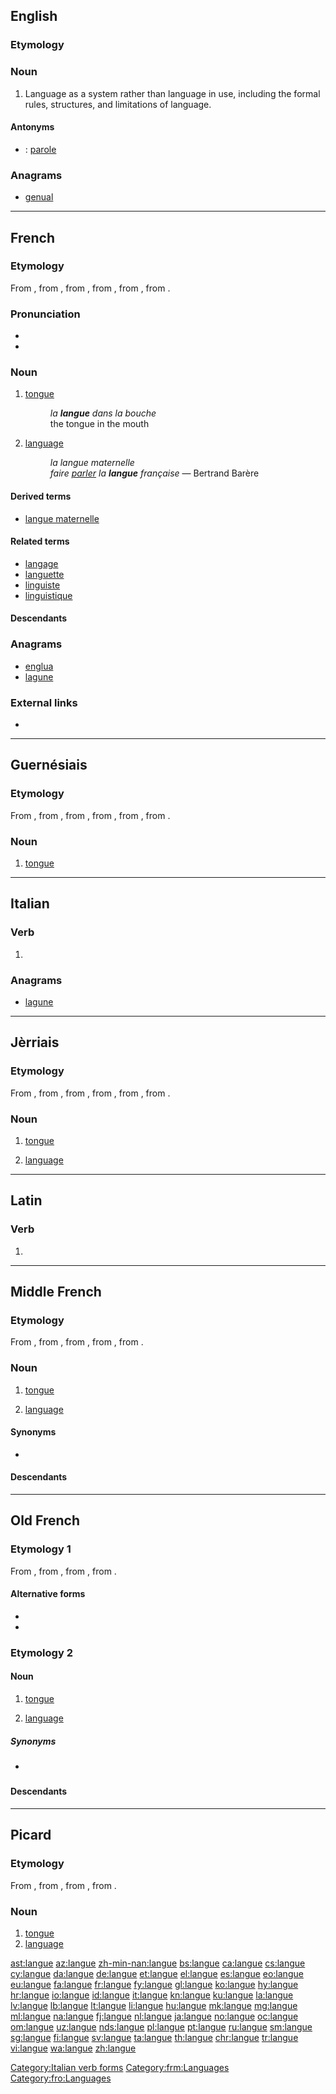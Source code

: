 ==English==

===Etymology===
{{etyl|fr|en}}

===Noun===
{{wikipedia|Langue and parole}}
{{en-noun|-}}

# {{context|linguistics|lang=en}} Language as a system rather than language in use, including the formal rules, structures, and limitations of language.

====Antonyms====
* {{qualifier|language in use}}: [[parole]]

===Anagrams===
* [[genual#English|genual]]

----

==French==

===Etymology===
From {{etyl|frm|fr}} {{term|langue|lang=frm}}, from {{etyl|fro|fr}} {{term|langue|lang=fro}}, from {{etyl|la|fr}} {{term|lingua||tongue, speech, language|lang=la}}, from {{etyl|itc-ola|fr}} {{term|dingua|lang=itc-ola}}, from {{etyl|itc-pro|fr}} {{m|itc-pro|*dn̥χ(u)wā}}, from {{etyl|ine-pro|fr}} {{m|ine-pro|*dn̥ǵʰwéh₂s||tongue, speech, language}}.

===Pronunciation===
* {{audio|Fr-langue.ogg|audio|lang=fr}}
* {{IPA|/lɑ̃ɡ/|lang=fr}}

===Noun===
{{fr-noun|f}}

# {{context|anatomy|lang=fr}} [[tongue]]
#: ''la '''langue''' dans la bouche''
#: the tongue in the mouth
# {{context|linguistics|lang=fr}} [[language]] {{gloss|system of communication using written or spoken words}}
#: ''la langue maternelle''
#: ''faire [[parler]] la '''langue''' française'' — Bertrand Barère

====Derived terms====
* [[langue maternelle]]

====Related terms====
* [[langage]]
* [[languette]]
* [[linguiste]]
* [[linguistique]]

====Descendants====
{{etymtree|fr|ine-pro|*dn̥ǵʰwéh₂s}}

===Anagrams===
* [[englua#French|englua]]
* [[lagune#French|lagune]]

===External links===
* {{R:TLFi}}

----

==Guernésiais==

===Etymology===
From {{etyl|frm|roa-grn}} {{term|langue|lang=frm}}, from {{etyl|fro|roa-grn}} {{term|langue|lang=fro}}, from {{etyl|la|roa-grn}} {{term|lingua|lang=la}}, from {{etyl|itc-ola|roa-grn}} {{m|ast|*dingua}}, from {{etyl|itc-pro|roa-grn}} {{m|itc-pro|*dn̥χ(u)wā}}, from {{etyl|ine-pro|roa-grn}} {{m|ine-pro|*dn̥ǵʰwéh₂s}}.

===Noun===
{{roa-grn-noun|f}}

# {{context|anatomy|lang=roa-grn}} [[tongue]]

----

==Italian==

===Verb===
{{head|it|verb form}}

# {{conjugation of|languire||3|s|pres|ind|lang=it}}

===Anagrams===
* [[lagune#Italian|lagune]]

[[Category:Italian verb forms]]

----

==Jèrriais==

===Etymology===
From {{etyl|frm|roa-jer}} {{term|langue|lang=frm}}, from {{etyl|fro|roa-jer}} {{term|langue|lang=fro}}, from {{etyl|la|roa-jer}} {{term|lingua|lang=la}}, from {{etyl|itc-ola|roa-jer}} {{m|ast|*dingua}}, from {{etyl|itc-pro|roa-jer}} {{m|itc-pro|*dn̥χ(u)wā}}, from {{etyl|ine-pro|roa-jer}} {{m|ine-pro|*dn̥ǵʰwéh₂s}}.

===Noun===
{{roa-jer-noun|f}}

# {{context|anatomy|lang=roa-jer}} [[tongue]]
# [[language]]

----

==Latin==

===Verb===
{{la-verb-form|languē}}

# {{conjugation of|langueō||2|s|pres|act|imp|lang=la}}

----

==Middle French==

===Etymology===
From {{etyl|fro|frm}} {{term|langue|lang=fro}}, from {{etyl|la|frm}} {{term|lingua|lang=la}}, from {{etyl|itc-ola|frm}} {{m|ast|*dingua}}, from {{etyl|itc-pro|frm}} {{m|itc-pro|*dn̥χ(u)wā}}, from {{etyl|ine-pro|frm}} {{m|ine-pro|*dn̥ǵʰwéh₂s}}.

===Noun===
{{frm-noun|f}}

# {{context|anatomy|lang=fro}} [[tongue]]
# [[language]]

====Synonyms====
* {{sense|language}} {{l/frm|langage}}

====Descendants====
{{etymtree|frm|ine-pro|*dn̥ǵʰwéh₂s}}

[[Category:frm:Languages]]

----

==Old French==

===Etymology 1===
From {{etyl|la|fro}} {{term|lingua|lang=la}}, from {{etyl|itc-ola|fro}} {{m|ast|*dingua}}, from {{etyl|itc-pro|fro}} {{m|itc-pro|*dn̥χ(u)wā}}, from {{etyl|ine-pro|fro}} {{m|ine-pro|*dn̥ǵʰwéh₂s}}.

====Alternative forms====
* {{l/fro|lingue}}
* {{l/fro|lengue}}

===Etymology 2===
{{etyl|la|fro}} {{term|lingua|lang=la}}

====Noun====
{{fro-noun|f}}

# {{context|anatomy|lang=fro}} [[tongue]]
# [[language]]

=====Synonyms=====
* {{sense|language}} {{l/fro|language}}

====Descendants====
{{etymtree|fro|ine-pro|*dn̥ǵʰwéh₂s}}

[[Category:fro:Languages]]

----

==Picard==

===Etymology===
From {{etyl|la|pcd}} {{term|lingua|lang=la}}, from {{etyl|itc-ola|pcd}} {{m|ast|*dingua}}, from {{etyl|itc-pro|pcd}} {{m|itc-pro|*dn̥χ(u)wā}}, from {{etyl|ine-pro|pcd}} {{m|ine-pro|*dn̥ǵʰwéh₂s}}.

===Noun===
{{head|pcd|noun|g=f|plural|langues}}

# [[tongue]]
# [[language]]

[[ast:langue]]
[[az:langue]]
[[zh-min-nan:langue]]
[[bs:langue]]
[[ca:langue]]
[[cs:langue]]
[[cy:langue]]
[[da:langue]]
[[de:langue]]
[[et:langue]]
[[el:langue]]
[[es:langue]]
[[eo:langue]]
[[eu:langue]]
[[fa:langue]]
[[fr:langue]]
[[fy:langue]]
[[gl:langue]]
[[ko:langue]]
[[hy:langue]]
[[hr:langue]]
[[io:langue]]
[[id:langue]]
[[it:langue]]
[[kn:langue]]
[[ku:langue]]
[[la:langue]]
[[lv:langue]]
[[lb:langue]]
[[lt:langue]]
[[li:langue]]
[[hu:langue]]
[[mk:langue]]
[[mg:langue]]
[[ml:langue]]
[[na:langue]]
[[fj:langue]]
[[nl:langue]]
[[ja:langue]]
[[no:langue]]
[[oc:langue]]
[[om:langue]]
[[uz:langue]]
[[nds:langue]]
[[pl:langue]]
[[pt:langue]]
[[ru:langue]]
[[sm:langue]]
[[sg:langue]]
[[fi:langue]]
[[sv:langue]]
[[ta:langue]]
[[th:langue]]
[[chr:langue]]
[[tr:langue]]
[[vi:langue]]
[[wa:langue]]
[[zh:langue]]